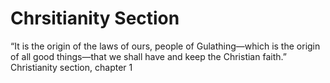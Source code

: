# Chrsitianity Section

“It is the origin of the laws of ours, people of Gulathing—which is the origin of all good things—that we shall have and keep the Christian faith.”
Christianity section, chapter 1